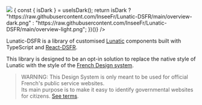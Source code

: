 
<Meta title="Introduction" />

<div style={{ "margin": "0 auto", "textAlign": "center" }}>

<div style={{ "display": "flex", "justifyContent": "center" }}>
    <img
        src={(() => {
            const { isDark } = useIsDark();
            return isDark
                ? "https://raw.githubusercontent.com/InseeFr/Lunatic-DSFR/main/overview-dark.png"
                : "https://raw.githubusercontent.com/InseeFr/Lunatic-DSFR/main/overview-light.png";
        })()}
    />
</div>

Lunatic-DSFR is a library of customised [Lunatic](https://github.com/InseeFr/Lunatic) components built with TypeScript and [React-DSFR](https://react-dsfr.etalab.studio/).

This library is designed to be an opt-in solution to replace the native style of Lunatic with the style of the [French Design system](https://systeme-de-design.gouv.fr/).

> WARNING: This Design System is only meant to be used for official French's public service websites.  
> Its main purpose is to make it easy to identify governmental websites for citizens. [See terms](https://www.systeme-de-design.gouv.fr/cgu/).

</div>
